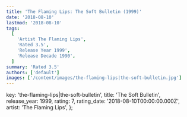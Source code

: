 ```yaml
---
title: 'The Flaming Lips: The Soft Bulletin (1999)'
date: '2018-08-10'
lastmod: '2018-08-10'
tags:
  [
    'Artist The Flaming Lips',
    'Rated 3.5',
    'Release Year 1999',
    'Release Decade 1990',
  ]
summary: 'Rated 3.5'
authors: ['default']
images: ['/content/images/the-flaming-lips|the-soft-bulletin.jpg']
---
```


  key: 'the-flaming-lips|the-soft-bulletin',
  title: 'The Soft Bulletin',
  release_year: 1999,
  rating: 7,
  rating_date: '2018-08-10T00:00:00.000Z',
  artist: 'The Flaming Lips',
};

<MusicRating data={data} />
